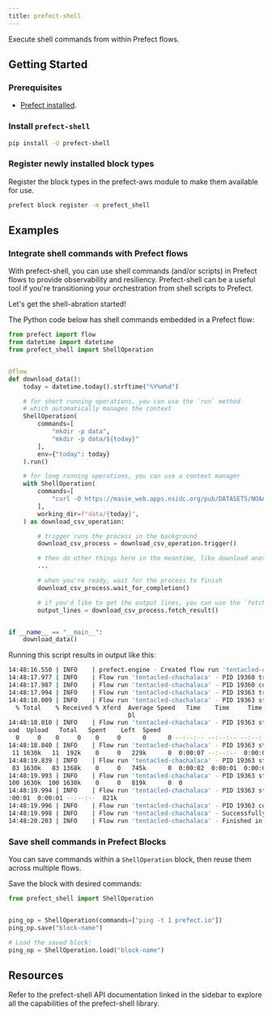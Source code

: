 ```yaml
---
title: prefect-shell
---
```


Execute shell commands from within Prefect flows.

## Getting Started

### Prerequisites

- [Prefect installed](/3.0rc/get-started/install/).

### Install `prefect-shell`

```bash
pip install -U prefect-shell
```


### Register newly installed block types

Register the block types in the prefect-aws module to make them available for use.


```bash
prefect block register -m prefect_shell
```


## Examples

### Integrate shell commands with Prefect flows

With prefect-shell, you can use shell commands (and/or scripts) in Prefect flows to provide observability and resiliency.
Prefect-shell can be a useful tool if you're transitioning your orchestration from shell scripts to Prefect.

Let's get the shell-abration started!

The Python code below has shell commands embedded in a Prefect flow:

```python
from prefect import flow
from datetime import datetime
from prefect_shell import ShellOperation


@flow
def download_data():
    today = datetime.today().strftime("%Y%m%d")

    # for short running operations, you can use the `run` method
    # which automatically manages the context
    ShellOperation(
        commands=[
            "mkdir -p data",
            "mkdir -p data/${today}"
        ],
        env={"today": today}
    ).run()

    # for long running operations, you can use a context manager
    with ShellOperation(
        commands=[
            "curl -O https://masie_web.apps.nsidc.org/pub/DATASETS/NOAA/G02135/north/daily/data/N_seaice_extent_daily_v3.0.csv",
        ],
        working_dir=f"data/{today}",
    ) as download_csv_operation:

        # trigger runs the process in the background
        download_csv_process = download_csv_operation.trigger()

        # then do other things here in the meantime, like download another file
        ...

        # when you're ready, wait for the process to finish
        download_csv_process.wait_for_completion()

        # if you'd like to get the output lines, you can use the `fetch_result` method
        output_lines = download_csv_process.fetch_result()


if __name__ == "__main__":
    download_data()
```

Running this script results in output like this:

```bash
14:48:16.550 | INFO    | prefect.engine - Created flow run 'tentacled-chachalaca' for flow 'download-data'
14:48:17.977 | INFO    | Flow run 'tentacled-chachalaca' - PID 19360 triggered with 2 commands running inside the '.' directory.
14:48:17.987 | INFO    | Flow run 'tentacled-chachalaca' - PID 19360 completed with return code 0.
14:48:17.994 | INFO    | Flow run 'tentacled-chachalaca' - PID 19363 triggered with 1 commands running inside the PosixPath('data/20230201') directory.
14:48:18.009 | INFO    | Flow run 'tentacled-chachalaca' - PID 19363 stream output:
  % Total    % Received % Xferd  Average Speed   Time    Time     Time  Current
                                 Dl
14:48:18.010 | INFO    | Flow run 'tentacled-chachalaca' - PID 19363 stream output:
oad  Upload   Total   Spent    Left  Speed
  0     0    0     0    0     0      0      0 --:--:-- --:--:-- --:--:--     0
14:48:18.840 | INFO    | Flow run 'tentacled-chachalaca' - PID 19363 stream output:
 11 1630k   11  192k    0     0   229k      0  0:00:07 --:--:--  0:00:07  231k
14:48:19.839 | INFO    | Flow run 'tentacled-chachalaca' - PID 19363 stream output:
 83 1630k   83 1368k    0     0   745k      0  0:00:02  0:00:01  0:00:01  747k
14:48:19.993 | INFO    | Flow run 'tentacled-chachalaca' - PID 19363 stream output:
100 1630k  100 1630k    0     0   819k      0  0
14:48:19.994 | INFO    | Flow run 'tentacled-chachalaca' - PID 19363 stream output:
:00:01  0:00:01 --:--:--  821k
14:48:19.996 | INFO    | Flow run 'tentacled-chachalaca' - PID 19363 completed with return code 0.
14:48:19.998 | INFO    | Flow run 'tentacled-chachalaca' - Successfully closed all open processes.
14:48:20.203 | INFO    | Flow run 'tentacled-chachalaca' - Finished in state Completed()
```

### Save shell commands in Prefect Blocks

You can save commands within a `ShellOperation` block, then reuse them across multiple flows.

Save the block with desired commands:

```python
from prefect_shell import ShellOperation


ping_op = ShellOperation(commands=["ping -t 1 prefect.io"])
ping_op.save("block-name")

# Load the saved block:
ping_op = ShellOperation.load("block-name")
```

## Resources

Refer to the prefect-shell API documentation linked in the sidebar to explore all the capabilities of the prefect-shell library.
